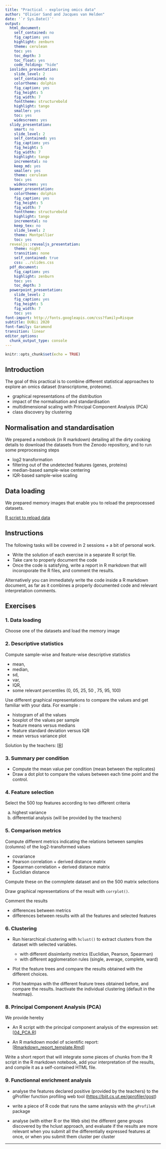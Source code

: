 ```yaml
---
title: "Practical - exploring omics data"
author: "Olivier Sand and Jacques van Helden"
date: '`r Sys.Date()`'
output:
  html_document:
    self_contained: no
    fig_caption: yes
    highlight: zenburn
    theme: cerulean
    toc: yes
    toc_depth: 3
    toc_float: yes
    code_folding: "hide"
  ioslides_presentation:
    slide_level: 2
    self_contained: no
    colortheme: dolphin
    fig_caption: yes
    fig_height: 5
    fig_width: 7
    fonttheme: structurebold
    highlight: tango
    smaller: yes
    toc: yes
    widescreen: yes
  slidy_presentation:
    smart: no
    slide_level: 2
    self_contained: yes
    fig_caption: yes
    fig_height: 5
    fig_width: 7
    highlight: tango
    incremental: no
    keep_md: yes
    smaller: yes
    theme: cerulean
    toc: yes
    widescreen: yes
  beamer_presentation:
    colortheme: dolphin
    fig_caption: yes
    fig_height: 5
    fig_width: 7
    fonttheme: structurebold
    highlight: tango
    incremental: no
    keep_tex: no
    slide_level: 2
    theme: Montpellier
    toc: yes
  revealjs::revealjs_presentation:
    theme: night
    transition: none
    self_contained: true
    css: ../slides.css
  pdf_document:
    fig_caption: yes
    highlight: zenburn
    toc: yes
    toc_depth: 3
  powerpoint_presentation:
    slide_level: 2
    fig_caption: yes
    fig_height: 5
    fig_width: 7
    toc: yes
font-import: http://fonts.googleapis.com/css?family=Risque
subtitle: DUBii 2020
font-family: Garamond
transition: linear
editor_options: 
  chunk_output_type: console
---
```


```r
knitr::opts_chunk$set(echo = TRUE)
```

## Introduction


The goal of this practical is to combine different statistical approaches to explore an omics dataset (transcriptome, proteome). 

- graphical representations of the distribution
- impact of the normalisation and standardisation
- multidimensional scaling with Principal Component Analysis (PCA)
- class discovery by clustering


## Normalisation and standardisation

We prepared a notebook (in R markdown) detailing all the dirty cooking details to download the datasets from the Zenodo repository, and to run some preprocessing steps

- log2 transformation
- filtering out of the undetected features (genes, proteins)
- median-based sample-wise centering
- IQR-based sample-wise scaling

## Data loading

We prepared memory images that enable you to reload the preprocessed datasets. 

[R script to reload data](R/01_reload_data.R)

## Instructions

The following tasks will be covered in 2 sessions + a bit of personal work. 


- Write the solution of each exercise in a separate R script file. 
- Take care to properly document the code
- Once the code is satisfying, write a report in R markdown that will incoroporate the R files, and comment the results. 

Alternatively you can immediately write the code inside a R markdown document, as far as it combines a properly documented code and relevant interpretation comments. 


## Exercises

### 1. Data loading

Choose one of the datasets and load the memory image


### 2. Descriptive statistics

Compute sample-wise and feature-wise descriptive statistics 

- mean, 
- median, 
- sd, 
- var,
- IQR, 
- some relevant percentiles (0, 05, 25, 50 , 75, 95, 100)

Use different graphical representations to compare the values and get familiar with your data.  For example : 
    
- histogram of all the values
- boxplot of the values per sample
- feature means versus medians
- feature standard deviation versus IQR
- mean versus variance plot

 
Solution by the teachers: [[R](https://raw.githubusercontent.com/DU-Bii/module-3-Stat-R/master/stat-R_2020/practicals/pavkovic_2019/R/02_descriptive_stats.R)]

### 3. Summary per condition

- Compute the mean value per condition (mean between the replicates)
- Draw a dot plot to compare the values between each time point and the control.   

### 4. Feature selection


Select the 500 top features according to two different criteria

a. highest variance
b. differential analysis (will be provided by the teachers)

### 5. Comparison metrics

Compute different metrics indicating the relations between samples (columns) of the log2-transformed values

- covariance
- Pearson correlation + derived distance matrix
- Spearman correlation  + derived distance matrix
- Euclidian distance

Compute these on the commplete dataset and on the 500 matrix selections

Draw graphical representations of the result with `corrplot()`.

Comment the results

- differences between metrics
- differences between results with all the features and selected features

### 6. Clustering

- Run hierarchical clustering with `hclust()` to extract clusters from the dataset with selected variables. 

    - with different dissimlarity metrics (Euclidian, Pearson, Spearman)
    - with different agglomeration rules (single, average, complete, ward)
     
- Plot the feature trees and compare the results obtained with the different choices. 
- Plot heatmpas with the different feature trees obtained before, and compare the results. Inactivate the individual clustering (default in the heatmap). 

### 8. Principal Component Analysis (PCA)


We provide hereby 

- An R script with the principal component analysis of the expression set: [[04_PCA.R](https://raw.githubusercontent.com/DU-Bii/module-3-Stat-R/master/stat-R_2020/practicals/pavkovic_2019/R/04_PCA.R)]

- An R markdown model of scientific report: [[Rmarkdown_report_template.Rmd](https://raw.githubusercontent.com/DU-Bii/module-3-Stat-R/master/stat-R_2020/templates/Rmarkdown_report_template.Rmd)]

Write a short report that will integrate some pieces of chunks from the R script in the R markdown notebook, add your interpretation of the results, and compile it as a self-contained HTML file. 



### 9. Functionnal enrichment analysis

- analyse the features declared positive (provided by the teachers) to the gProfiler function profiling web tool (<https://biit.cs.ut.ee/gprofiler/gost>)

- write a piece of R code that runs the same anlaysis with the `gProfileR` package

- analyse (with either R or the Web site) the different gene groups discovered by the hclust approach, and evaluate if the results are more relevant when you submit all the differentially expressed features at once, or when you submit them cluster per cluster
    


***********





